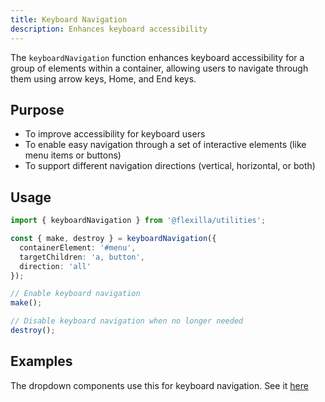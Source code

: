 ```yaml
---
title: Keyboard Navigation
description: Enhances keyboard accessibility
---
```



The `keyboardNavigation` function enhances keyboard accessibility for a group of elements within a container, allowing users to navigate through them using arrow keys, Home, and End keys.

## Purpose

- To improve accessibility for keyboard users
- To enable easy navigation through a set of interactive elements (like menu items or buttons)
- To support different navigation directions (vertical, horizontal, or both)

## Usage

```ts
import { keyboardNavigation } from '@flexilla/utilities';

const { make, destroy } = keyboardNavigation({
  containerElement: '#menu',
  targetChildren: 'a, button',
  direction: 'all'
});

// Enable keyboard navigation
make();

// Disable keyboard navigation when no longer needed
destroy();
```


## Examples

The dropdown components use this for keyboard navigation. See it [here](/docs/components/dropdown)